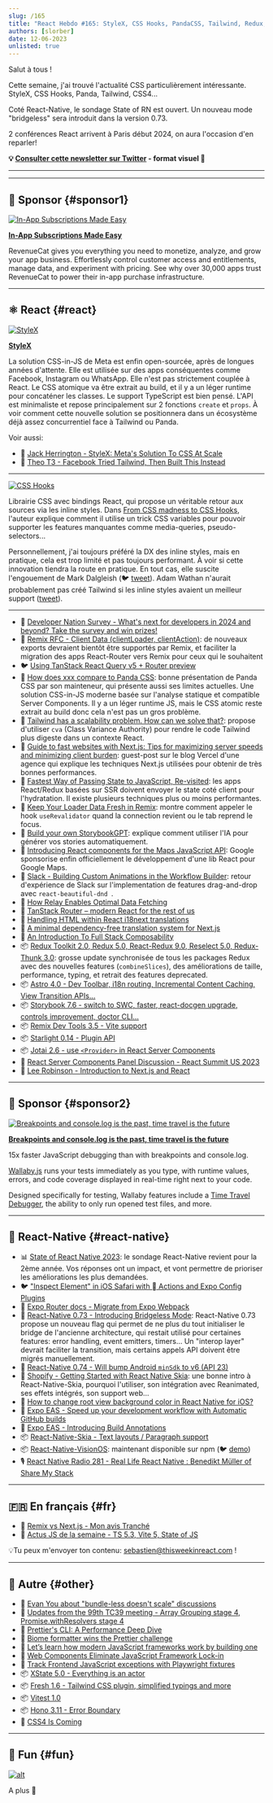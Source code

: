 ```yaml
---
slug: /165
title: "React Hebdo #165: StyleX, CSS Hooks, PandaCSS, Tailwind, Redux, Astro, Next.js, Remix, Storybook, State of React-Native, RN bridgeless mode, Skia text layouts, Expo EAS..."
authors: [slorber]
date: 12-06-2023
unlisted: true
---
```


Salut à tous !

Cette semaine, j'ai trouvé l'actualité CSS particulièrement intéressante. StyleX, CSS Hooks, Panda, Tailwind, CSS4...

Coté React-Native, le sondage State of RN est ouvert. Un nouveau mode "bridgeless" sera introduit dans la version 0.73.

2 conférences React arrivent à Paris début 2024, on aura l'occasion d'en reparler!

<!-- truncate -->

**💡 [Consulter cette newsletter sur Twitter](https://slo.im/thread) - format visuel 🎨**

---


<Support />

---

## 💸 Sponsor {#sponsor1}

[![In-App Subscriptions Made Easy](/emails/issues/165/RevenueCat.jpg)](https://www.revenuecat.com?utm_source=twir&utm_medium=sponsorship&utm_campaign=dec_23)

**[In-App Subscriptions Made Easy](https://www.revenuecat.com?utm_source=twir&utm_medium=sponsorship&utm_campaign=dec_23)**

RevenueCat gives you everything you need to monetize, analyze, and grow your app business. Effortlessly control customer access and entitlements, manage data, and experiment with pricing. See why over 30,000 apps trust RevenueCat to power their in-app purchase infrastructure.

---

## ⚛️ React {#react}

[![StyleX](/emails/issues/165/stylex.jpg)](https://github.com/facebook/stylex)

[**StyleX**](https://github.com/facebook/stylex)

La solution CSS-in-JS de Meta est enfin open-sourcée, après de longues années d'attente. Elle est utilisée sur des apps conséquentes comme Facebook, Instagram ou WhatsApp. Elle n'est pas strictement couplée à React. Le CSS atomique va être extrait au build, et il y a un léger runtime pour concaténer les classes. Le support TypeScript est bien pensé. L'API est minimaliste et repose principalement sur 2 fonctions `create` et `props`. À voir comment cette nouvelle solution se positionnera dans un écosystème déjà assez concurrentiel face à Tailwind ou Panda.

Voir aussi:

- 🎥 [Jack Herrington - StyleX: Meta's Solution To CSS At Scale](https://www.youtube.com/watch?v=6ZDiGtg1jN4)
- 🎥 [Theo T3 - Facebook Tried Tailwind, Then Built This Instead](https://www.youtube.com/watch?v=PHV94q7BivI)

---

[![CSS Hooks](/emails/issues/165/csshooks.jpg)](https://css-hooks.com/)

Librairie CSS avec bindings React, qui propose un véritable retour aux sources via les inline styles. Dans [From CSS madness to CSS Hooks](https://nsaunders.dev/posts/css-madness-to-hooks), l'auteur explique comment il utilise un trick CSS variables pour pouvoir supporter les features manquantes comme media-queries, pseudo-selectors...

Personnellement, j'ai toujours préféré la DX des inline styles, mais en pratique, cela est trop limité et pas toujours performant. À voir si cette innovation tiendra la route en pratique. En tout cas, elle suscite l'engouement de Mark Dalgleish (🐦 [tweet](https://twitter.com/markdalgleish/status/1729399475494608923)). Adam Wathan n'aurait probablement pas créé Tailwind si les inline styles avaient un meilleur support ([tweet](https://twitter.com/adamwathan/status/1732209400641724785)).

---

- 💸 [Developer Nation Survey - What's next for developers in 2024 and beyond? Take the survey and win prizes!](https://developereconomics.net/?member_id=thisweekinreact&utm_medium=nl_ad1)
- 👀 [Remix RFC - Client Data (clientLoader, clientAction)](https://github.com/remix-run/remix/discussions/7634): de nouveaux exports devraient bientôt être supportés par Remix, et faciliter la migration des apps React-Router vers Remix pour ceux qui le souhaitent
- 🐦 [Using TanStack React Query v5 + Router preview](https://twitter.com/tannerlinsley/status/1730621837212876829)
- 📜 [How does xxx compare to Panda CSS](https://www.astahmer.dev/posts/how-does-xxx-compares-to-panda-css): bonne présentation de Panda CSS par son mainteneur, qui présente aussi ses limites actuelles. Une solution CSS-in-JS moderne basée sur l'analyse statique et compatible Server Components. Il y a un léger runtime JS, mais le CSS atomic reste extrait au build donc cela n'est pas un gros problème.
- 📜 [Tailwind has a scalability problem. How can we solve that?](https://byteofdev.com/posts/scale-tailwindcss/): propose d'utiliser `cva` (Class Variance Authority) pour rendre le code Tailwind plus digeste dans un contexte React.
- 📜 [Guide to fast websites with Next.js: Tips for maximizing server speeds and minimizing client burden](https://vercel.com/blog/guide-to-fast-websites-with-next-js-tips-for-maximizing-server-speeds): guest-post sur le blog Vercel d'une agence qui explique les techniques Next.js utilisées pour obtenir de très bonnes performances.
- 📜 [Fastest Way of Passing State to JavaScript, Re-visited](https://calendar.perfplanet.com/2023/fastest-way-passing-state-javascript-revisited/): les apps React/Redux basées sur SSR doivent envoyer le state coté client pour l'hydratation. Il existe plusieurs techniques plus ou moins performantes.
- 📜 [Keep Your Loader Data Fresh in Remix](https://sergiodxa.com/tutorials/keep-your-loader-data-fresh-in-remix): montre comment appeler le hook `useRevalidator` quand la connection revient ou le tab reprend le focus.
- 📜 [Build your own StorybookGPT](https://storybook.js.org/blog/build-your-own-storybook-gpt/): explique comment utiliser l'IA pour générer vos stories automatiquement.
- 📜 [Introducing React components for the Maps JavaScript API](https://cloud.google.com/blog/products/maps-platform/introducing-react-components-for-the-maps-javascript-api/): Google sponsorise enfin officiellement le développement d'une lib React pour Google Maps.
- 📜 [Slack - Building Custom Animations in the Workflow Builder](https://slack.engineering/building-custom-animations-in-the-workflow-builder/): retour d'expérience de Slack sur l'implementation de features drag-and-drop avec `react-beautiful-dnd `.
- 📜 [How Relay Enables Optimal Data Fetching](https://relay.dev/blog/2023/10/24/how-relay-enables-optimal-data-fetching/)
- 📜 [TanStack Router – modern React for the rest of us](https://swizec.com/blog/tanstack-router-modern-react-for-the-rest-of-us/)
- 📜 [Handling HTML within React i18next translations](https://rafaelcamargo.com/blog/handling-html-within-react-i18next-translations/)
- 📜 [A minimal dependency-free translation system for Next.js](https://www.thomasledoux.be/blog/minimal-dependency-free-translation-system-nextjs)
- 📜 [An Introduction To Full Stack Composability](https://www.smashingmagazine.com/2023/11/introduction-full-stack-composability/)
- 📦 [Redux Toolkit 2.0, Redux 5.0, React-Redux 9.0, Reselect 5.0, Redux-Thunk 3.0](https://github.com/reduxjs/redux-toolkit/releases/tag/v2.0.0): grosse update synchronisée de tous les packages Redux avec des nouvelles features (`combineSlices`), des améliorations de taille, performance, typing, et retrait des features deprecated.
- 📦 [Astro 4.0 - Dev Toolbar, i18n routing, Incremental Content Caching, View Transition APIs...](https://astro.build/blog/astro-4/)
- 📦 [Storybook 7.6 - switch to SWC, faster, react-docgen upgrade, controls improvement, doctor CLI...](https://storybook.js.org/blog/storybook-7-6/)
- 📦 [Remix Dev Tools 3.5 - Vite support](https://github.com/Code-Forge-Net/Remix-Dev-Tools/releases/tag/v3.5.0)
- 📦 [Starlight 0.14 - Plugin API](https://github.com/withastro/starlight/releases/tag/%40astrojs%2Fstarlight%400.14.0)
- 📦 [Jotai 2.6 - use `<Provider>` in React Server Components](https://github.com/pmndrs/jotai/releases/tag/v2.6.0)
- 🎥 [React Server Components Panel Discussion - React Summit US 2023](https://www.youtube.com/watch?v=ujaTs-5LEWM)
- 🎥 [Lee Robinson - Introduction to Next.js and React](https://www.youtube.com/@leerob)

<SubscribeFormEmbed placement="middle" />

---

## 💸 Sponsor {#sponsor2}

[![Breakpoints and console.log is the past, time travel is the future](/emails/issues/165/Breakpoints.jpg)](https://wallabyjs.com/?referrer=ThisWeekInReact1)

**[Breakpoints and console.log is the past, time travel is the future](https://wallabyjs.com/?referrer=ThisWeekInReact1)**

15x faster JavaScript debugging than with breakpoints and console.log.

[Wallaby.js](https://wallabyjs.com/?referrer=ThisWeekInReact1) runs your tests immediately as you type, with runtime values, errors, and code coverage displayed in real-time right next to your code.

Designed specifically for testing, Wallaby features include a [Time Travel Debugger](https://wallabyjs.com/docs/intro/time-travel-debugger.html?referrer=ThisWeekInReact1), the ability to only run opened test files, and more.

---

## 📱 React-Native {#react-native}

- 📊 [State of React Native 2023](https://survey.stateofreactnative.com/): le sondage React-Native revient pour la 2ème année. Vos réponses ont un impact, et vont permettre de prioriser les améliorations les plus demandées.
- 🐦 ["Inspect Element" in iOS Safari with  Actions and Expo Config Plugins](https://twitter.com/Baconbrix/status/1731407884624310708)
- 📖 [Expo Router docs - Migrate from Expo Webpack](https://docs.expo.dev/router/migrate/from-expo-webpack/)
- 💬 [React-Native 0.73 - Introducing Bridgeless Mode](https://github.com/reactwg/react-native-new-architecture/discussions/154): React-Native 0.73 propose un nouveau flag qui permet de ne plus du tout initialiser le bridge de l'ancienne architecture, qui restait utilisé pour certaines features: error handling, event emitters, timers... Un "interop layer" devrait faciliter la transition, mais certains appels API doivent être migrés manuellement.
- 💬 [React-Native 0.74 - Will bump Android `minSdk` to v6 (API 23)](https://github.com/react-native-community/discussions-and-proposals/discussions/740)
- 📜 [Shopify - Getting Started with React Native Skia](https://shopify.engineering/getting-started-with-react-native-skia): une bonne intro à React-Native-Skia, pourquoi l'utiliser, son intégration avec Reanimated, ses effets intégrés, son support web...
- 📜 [How to change root view background color in React Native for iOS?](https://www.oskarkwasniewski.dev/blog/react-native-change-native-background-color)
- 📜 [Expo EAS - Speed up your development workflow with Automatic GitHub builds](https://expo.dev/changelog/2023/11-29-automatic-github-builds)
- 📜 [Expo EAS - Introducing Build Annotations](https://expo.dev/changelog/2023/12-01-build-annotations)
- 📦 [React-Native-Skia - Text layouts / Paragraph support](https://shopify.github.io/react-native-skia/docs/text/paragraph/)
- 📦 [React-Native-VisionOS](https://github.com/callstack/react-native-visionos): maintenant disponible sur npm (🐦 [demo](https://twitter.com/o_kwasniewski/status/1729453555201802495))
- 🎙️ [React Native Radio 281 - Real Life React Native : Benedikt Müller of Share My Stack](https://reactnativeradio.com/episodes/rnr-281-real-life-react-native-benedikt-muller-of-share-my-stack)

---

## 🇫🇷 En français {#fr}

- 🎥 [Remix vs Next.js - Mon avis Tranché](https://www.youtube.com/watch?v=nuT6JOyVZho)
- 🎥 [Actus JS de la semaine - TS 5.3, Vite 5, State of JS](https://www.youtube.com/watch?v=hiw-8SxGjYs)

💡Tu peux m'envoyer ton contenu: [sebastien@thisweekinreact.com](mailto:sebastien@thisweekinreact.com?subject=Contenu%20en%20fran%C3%A7ais) !

---

## 🔀 Autre {#other}

- 🧵 [Evan You about "bundle-less doesn't scale" discussions](https://twitter.com/youyuxi/status/1730537401217610234)
- 📜 [Updates from the 99th TC39 meeting - Array Grouping stage 4, Promise.withResolvers stage 4](https://dev.to/hemanth/updates-from-the-99th-tc39-meeting-15hn)
- 📜 [Prettier's CLI: A Performance Deep Dive](https://prettier.io/blog/2023/11/30/cli-deep-dive)
- 📜 [Biome formatter wins the Prettier challenge](https://biomejs.dev/blog/biome-wins-prettier-challenge/)
- 📜 [Let’s learn how modern JavaScript frameworks work by building one](https://nolanlawson.com/2023/12/02/lets-learn-how-modern-javascript-frameworks-work-by-building-one/)
- 📜 [Web Components Eliminate JavaScript Framework Lock-in](https://jakelazaroff.com/words/web-components-eliminate-javascript-framework-lock-in/)
- 📜 [Track Frontend JavaScript exceptions with Playwright fixtures](https://www.checklyhq.com/blog/track-frontend-javascript-exceptions-with-playwright/)
- 📦 [XState 5.0 - Everything is an actor](https://stately.ai/blog/2023-12-01-xstate-v5)
- 📦 [Fresh 1.6 - Tailwind CSS plugin, simplified typings and more](https://deno.com/blog/fresh-1.6)
- 📦 [Vitest 1.0](https://github.com/vitest-dev/vitest/releases/tag/v1.0.0)
- 📦 [Hono 3.11 - Error Boundary](https://github.com/honojs/hono/releases/tag/v3.11.0)
- 🎥 [CSS4 Is Coming](https://www.youtube.com/watch?v=j4mOm1qic7k)

---

## 🤭 Fun {#fun}

[![alt](/emails/issues/165/meme.jpg)](https://twitter.com/bndkt/status/1729743347370139940)

A plus 👋
